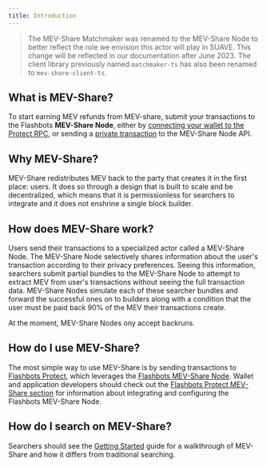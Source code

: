```yaml
---
title: Introduction
---
```



> The MEV-Share Matchmaker was renamed to the MEV-Share Node to better reflect the role we envision this actor will play in SUAVE. This change will be reflected in our documentation after June 2023. The client library previously named `matchmaker-ts` has also been renamed to `mev-share-client-ts`.

## What is MEV-Share?
<WhatsMevShareAdvanced />

To start earning MEV refunds from MEV-share, submit your transactions to the Flashbots **MEV-Share Node**, either by [connecting your wallet to the Protect RPC](#connect-your-wallet), or sending a [private transaction](/flashbots-auction/searchers/advanced/rpc-endpoint#eth_sendprivatetransaction) to the MEV-Share Node API.

## Why MEV-Share?
MEV-Share redistributes MEV back to the party that creates it in the first place: users. It does so through a design that is built to scale and be decentralized, which means that it is permissionless for searchers to integrate and it does not enshrine a single block builder.

## How does MEV-Share work?
Users send their transactions to a specialized actor called a MEV-Share Node. The MEV-Share Node selectively shares information about the user's transaction according to their privacy preferences. Seeing this information, searchers submit partial bundles to the MEV-Share Node to attempt to extract MEV from user's transactions without seeing the full transaction data. MEV-Share Nodes simulate each of these searcher bundles and forward the successful ones on to builders along with a condition that the user must be paid back 90% of the MEV their transactions create.

At the moment, MEV-Share Nodes ony accept backruns.

## How do I use MEV-Share?
The most simple way to use MEV-Share is by sending transactions to [Flashbots Protect](/flashbots-protect/rpc/quick-start), which leverages the [Flashbots MEV-Share Node](/flashbots-protect/mev-share). Wallet and application developers should check out the [Flashbots Protect MEV-Share section](/flashbots-protect/mev-share) for information about integrating and configuring the Flashbots MEV-Share Node.

## How do I search on MEV-Share?
Searchers should see the [Getting Started](/flashbots-mev-share/searchers/getting-started) guide for a walkthrough of MEV-Share and how it differs from traditional searching.